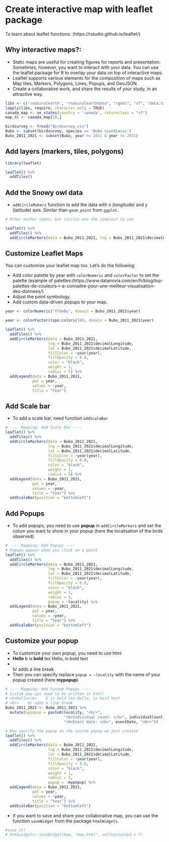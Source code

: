 # Create interactive map with leaflet package {#interactive}

To learn about leaflet functions: (https://rstudio.github.io/leaflet/)

## Why interactive maps?: 

- Static maps are useful for creating figures for reports and presentation. Sometimes, however, you want to interact with your data. You can use the leaflet package for R to overlay your data on top of interactive maps. 
- Leaflet supports various elements for the composition of maps such as Map tiles, Markers, Polygons, Lines, Popups, and GeoJSON.
- Create a collaborative work, and share the results of your study, in an attractive way. 

```r
libs <- c('rnaturalearth', "rnaturalearthdata", "rgeos", "sf", "data.table", "ggplot2", "gganimate", "png", 'leaflet', 'dplyr')
lapply(libs, require, character.only = TRUE)
canada_map <- ne_states(country = 'canada', returnclass = "sf")
map_nl <- canada_map[10,] 

birdsurvey <- fread("Birdsurvey.csv")
Bubo <- subset(birdsurvey, species == 'Bubo scandiacus')
Bubo_2011_2021 <- subset(Bubo, year >= 2011 & year <= 2021)
```

## Add layers (markers, tiles, polygons)

```r
library(leaflet)
```

```r
leaflet() %>%
  addTiles()
```

## Add the Snowy owl data

- ```addCircleMakers``` function to add the data with x (longitude) and y (latitude) axis. Similar than ```geom_point``` from ```ggplot```.


```r
# Other marker types, but circles are the simplest to use

leaflet() %>%
  addTiles() %>%
  addCircleMarkers(data = Bubo_2011_2021, lng = Bubo_2011_2021$decimalLongitude, lat = Bubo_2011_2021$decimalLatitude) 
```


## Customize Leaflet Maps

You can customize your leaflet map too. Let’s do the following:


* Add color palette by year with ```colorNumeric``` and ```colorFactor``` to set the palette (example of palettes:(https://www.datanovia.com/en/fr/blog/top-palettes-de-couleurs-r-a-connaitre-pour-une-meilleur-visualisation-des-donnees/)
* Adjust the point symbology.
* Add custom data-driven popups to your map.



```r
year <- colorNumeric("YlGnBu", domain = Bubo_2011_2021$year) 

year <- colorFactor(topo.colors(16), domain = Bubo_2011_2021$year) 

leaflet() %>%
  addTiles() %>%
  addCircleMarkers(data = Bubo_2011_2021, 
                   lng = Bubo_2011_2021$decimalLongitude, 
                   lat = Bubo_2011_2021$decimalLatitude,
                   fillColor = ~year(year), 
                   fillOpacity = 0.8,
                   color = "black",
                   weight = 1,
                   radius = 5) %>%
  addLegend(data = Bubo_2011_2021,
            pal = year,
            values = ~year,
            title = "Year")
```



## Add Scale bar

* To add a scale bar, need function ```addScaleBar```



```r
# ---- Mapping: Add Scale Bar ----
leaflet() %>%
  addTiles() %>%
  addCircleMarkers(data = Bubo_2011_2021, 
                   lng = Bubo_2011_2021$decimalLongitude, 
                   lat = Bubo_2011_2021$decimalLatitude,
                   fillColor = ~year(year), 
                   fillOpacity = 0.8,
                   color = "black",
                   weight = 1,
                   radius = 5) %>%
  addLegend(data = Bubo_2011_2021,
            pal = year,
            values = ~year,
            title = "Year") %>%
  addScaleBar(position = "bottomleft")
```

## Add Popups

* To add popups, you need to use **popup** in  ```addCircleMarkers``` and set the colum you want to show in your popup (here the localisation of the birds observed)


```r
# ---- Mapping: Add Popups ----
# Popups appear when you click on a point
leaflet() %>%
  addTiles() %>%
  addCircleMarkers(data = Bubo_2011_2021, 
                   lng = Bubo_2011_2021$decimalLongitude, 
                   lat = Bubo_2011_2021$decimalLatitude,
                   fillColor = ~year(year),  
                   fillOpacity = 0.8,
                   color = "black",
                   weight = 1,
                   radius = 5,
                   popup = ~locality) %>%
  addLegend(data = Bubo_2011_2021,
            pal = year,
            values = ~year,
            title = "Year") %>%
  addScaleBar(position = "bottomleft")
```


## Customize your popup 


* To customize your own popup, you need to use html
- <b>Hello</b>    b is **bold** tex Hello, in bold text
-  <br>    br adds a line break
* Then you can specify replace ```popup = ~locality``` with the name of your popup created (here **mypopup**)

```r
# ---- Mapping: Add Custom Popups ----
# Custom pop ups need to be written in html!
# <b>Hello</b>    b is bold tex Hello, in bold text
# <br>    br adds a line break
Bubo_2011_2021 <- Bubo_2011_2021 %>%
  mutate(mypopup = paste0(locality, "<br>",
                          "<b>Individual count: </b>", individualCount, "<br>",
                          "<b>Event date: </b>", eventDate, "<br>"))

# Now specify the popup as the custom popup we just created
leaflet() %>%
  addTiles() %>%
  addCircleMarkers(data = Bubo_2011_2021, 
                   lng = Bubo_2011_2021$decimalLongitude, 
                   lat = Bubo_2011_2021$decimalLatitude,
                   fillColor = ~year(year), 
                   fillOpacity = 0.8,
                   color = "black",
                   weight = 1,
                   radius = 5,
                   popup = ~mypopup) %>%
  addLegend(data = Bubo_2011_2021,
            pal = year,
            values = ~year,
            title = "Year") %>%
  addScaleBar(position = "bottomleft")
```



* If you want to save and share your collaborative map, you can use the function ```saveWidget``` from the package ```htmlWidgets```.

``` r
#save it!
# htmlwidgets::saveWidget(map, "map.html", selfcontained = T)
```